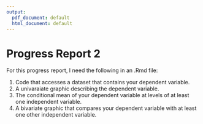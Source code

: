 ```yaml
---
output:
  pdf_document: default
  html_document: default
---
```

Progress Report 2
====================

For this progress report, I need the following in an .Rmd file:

1. Code that accesses a dataset that contains your dependent variable. 
1. A univaraiate graphic describing the dependent variable.
1. The conditional mean of your dependent variable at levels of at least one independent variable.
1. A bivariate graphic that compares your dependent variable with at least one other independent variable.

